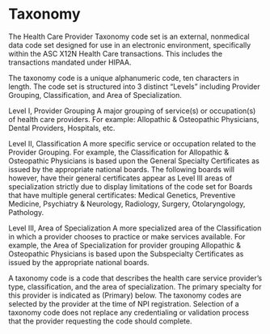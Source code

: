 # Taxonomy {.unnumbered}

The Health Care Provider Taxonomy code set is an external, nonmedical data code set designed for use in an electronic environment, specifically within the ASC X12N Health Care transactions. This includes the transactions mandated under HIPAA.

The taxonomy code is a unique alphanumeric code, ten characters in length. The code set is structured into 3 distinct “Levels” including Provider Grouping, Classification, and Area of Specialization.

Level I, Provider Grouping
A major grouping of service(s) or occupation(s) of health care providers. For example: Allopathic & Osteopathic Physicians, Dental Providers, Hospitals, etc.

Level II, Classification
A more specific service or occupation related to the Provider Grouping. For example, the Classification for Allopathic & Osteopathic Physicians is based upon the General Specialty Certificates as issued by the appropriate national boards. The following boards will however, have their general certificates appear as Level III areas of specialization strictly due to display limitations of the code set for Boards that have multiple general certificates: Medical Genetics, Preventive Medicine, Psychiatry & Neurology, Radiology, Surgery, Otolaryngology, Pathology.

Level III, Area of Specialization
A more specialized area of the Classification in which a provider chooses to practice or make services available. For example, the Area of Specialization for provider grouping Allopathic & Osteopathic Physicians is based upon the Subspecialty Certificates as issued by the appropriate national boards.

A taxonomy code is a code that describes the health care service provider's type, classification, and the area of specialization. The primary specialty for this provider is indicated as (Primary) below. The taxonomy codes are selected by the provider at the time of NPI registration. Selection of a taxonomy code does not replace any credentialing or validation process that the provider requesting the code should complete.
